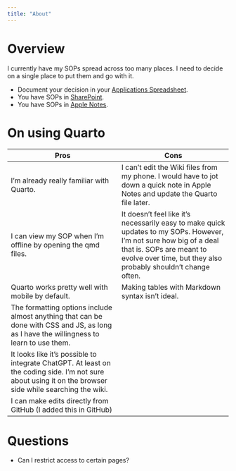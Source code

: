 ```yaml
---
title: "About"
---
```


# Overview

I currently have my SOPs spread across too many places. I need to decide on a single place to put them and go with it.

-   Document your decision in your [Applications Spreadsheet](https://docs.google.com/spreadsheets/d/12lsQk85PPPy6wWbEOxRBsLxMuWb6MLbiVlSMsH78wv0/edit?gid=1837919921#gid=1837919921).
-   You have SOPs in [SharePoint](https://uthtmc.sharepoint.com/:f:/r/sites/SPHCannellPrivate/Shared%20Documents/SOPs?csf=1&web=1&e=muarJR).
-   You have SOPs in [Apple Notes](https://www.icloud.com/notes/0a1fUXlSmNc26diQgM_cdTcEw#SOPs/Wikis/Knowledge_Base).

# On using Quarto

| Pros | Cons |
|----|----|
| I'm already really familiar with Quarto. | I can't edit the Wiki files from my phone. I would have to jot down a quick note in Apple Notes and update the Quarto file later. |
| I can view my SOP when I'm offline by opening the qmd files. | It doesn't feel like it's necessarily easy to make quick updates to my SOPs. However, I'm not sure how big of a deal that is. SOPs are meant to evolve over time, but they also probably shouldn't change often. |
| Quarto works pretty well with mobile by default. | Making tables with Markdown syntax isn't ideal. |
| The formatting options include almost anything that can be done with CSS and JS, as long as I have the willingness to learn to use them. |  |
| It looks like it's possible to integrate ChatGPT. At least on the coding side. I'm not sure about using it on the browser side while searching the wiki. |  |
| I can make edits directly from GitHub (I added this in GitHub)| |

# Questions

-   Can I restrict access to certain pages?

